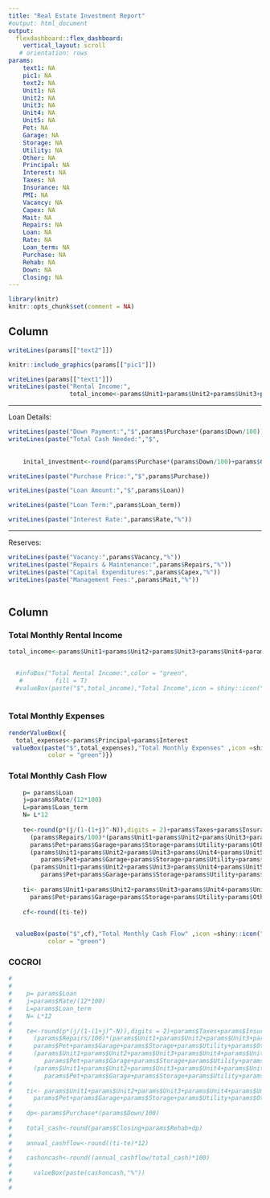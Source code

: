 ```yaml
---
title: "Real Estate Investment Report"
#output: html_document
output: 
  flexdashboard::flex_dashboard:
    vertical_layout: scroll
   # orientation: rows
params:
    text1: NA
    pic1: NA
    text2: NA
    Unit1: NA
    Unit2: NA
    Unit3: NA
    Unit4: NA
    Unit5: NA
    Pet: NA
    Garage: NA
    Storage: NA
    Utility: NA
    Other: NA
    Principal: NA
    Interest: NA
    Taxes: NA
    Insurance: NA
    PMI: NA
    Vacancy: NA
    Capex: NA
    Mait: NA
    Repairs: NA
    Loan: NA
    Rate: NA
    Loan_term: NA
    Purchase: NA
    Rehab: NA
    Down: NA
    Closing: NA
---
```

<style>
.value {
        color: green;
}

.value-box {
  width: 300px;
}

.caption {
  font-weight: bold;

}
#column > pre:nth-child(5) > code{
  color: black;
  font-weight: bold;
  font-family: 'Aclonica';font-size: 18px;

}

#column > pre:nth-child(6) > code{
  color: black;
  font-weight: bold;
  font-family: 'Aclonica';font-size: 18px;

}

#column > pre:nth-child(7) > code{
  color: black;
  font-weight: bold;
  font-family: 'Aclonica';font-size: 18px;

}

#column > pre:nth-child(8) > code{
color: black;
  font-weight: bold;
  font-family: 'Aclonica';font-size: 18px;

}

#column > pre:nth-child(9) > code{
color: black;
  font-weight: bold;
  font-family: 'Aclonica';font-size: 18px;

}

#column > pre:nth-child(10) > code{
color: black;
  font-weight: bold;
  font-family: 'Aclonica';font-size: 18px;

}

#column > pre:nth-child(11) > code{
color: black;
  font-weight: bold;
  font-family: 'Aclonica';font-size: 18px;

}

#column > pre:nth-child(14) > code{
color: black;
  font-weight: bold;
  font-family: 'Aclonica';font-size: 18px;
}

#column > pre:nth-child(15) > code{
color: black;
  font-weight: bold;
  font-family: 'Aclonica';font-size: 18px;
}
#column > pre:nth-child(16) > code{
color: black;
  font-weight: bold;
  font-family: 'Aclonica';font-size: 18px;
}
#column > pre:nth-child(17) > code{
color: black;
  font-weight: bold;
  font-family: 'Aclonica';font-size: 18px;
}
</style>




```r
library(knitr)
knitr::opts_chunk$set(comment = NA)

```
Column
-------------------------------------

```r
writeLines(params[["text2"]])
```

```r
knitr::include_graphics(params[["pic1"]])
```

```r
writeLines(params[["text1"]])
writeLines(paste("Rental Income:",
                 total_income<-params$Unit1+params$Unit2+params$Unit3+params$Unit4+params$Unit5+params$Pet+params$Garage+params$Storage+params$Utility+params$Other))

```
***
Loan Details:
```r
writeLines(paste("Down Payment:","$",params$Purchase*(params$Down/100)))
writeLines(paste("Total Cash Needed:","$",
                 
    
    inital_investment<-round(params$Purchase*(params$Down/100)+params$Closing+params$Rehab)))

writeLines(paste("Purchase Price:","$",params$Purchase))

writeLines(paste("Loan Amount:","$",params$Loan))

writeLines(paste("Loan Term:",params$Loan_term))

writeLines(paste("Interest Rate:",params$Rate,"%"))

```
***
Reserves:
```r

writeLines(paste("Vacancy:",params$Vacancy,"%"))
writeLines(paste("Repairs & Maintenance:",params$Repairs,"%"))
writeLines(paste("Capital Expenditures:",params$Capex,"%"))
writeLines(paste("Management Fees:",params$Mait,"%"))
                 
```


Column
-------------------------------------
### Total Monthly Rental Income

```r

total_income<-params$Unit1+params$Unit2+params$Unit3+params$Unit4+params$Unit5+params$Pet+params$Garage+params$Storage+params$Utility+params$Other


  #infoBox("Total Rental Income:",color = "green",
   #         fill = T)
  #valueBox(paste("$",total_income),"Total Income",icon = shiny::icon("dollar"))
  
```

### Total Monthly Expenses
```r


renderValueBox({
  total_expenses<-params$Principal+params$Interest
 valueBox(paste("$",total_expenses),"Total Monthly Expenses" ,icon =shiny::icon("fa-thumbs-up"),
           color = "green")})

```

### Total Monthly Cash Flow
```r

    p= params$Loan
    j=params$Rate/(12*100)
    L=params$Loan_term
    N= L*12
    
    te<-round(p*(j/(1-(1+j)^-N)),digits = 2)+params$Taxes+params$Insurance+params$PMI+
      (params$Repairs/100)*(params$Unit1+params$Unit2+params$Unit3+params$Unit4+params$Unit5+
      params$Pet+params$Garage+params$Storage+params$Utility+params$Other)+(params$Vacancy/100)*(params$Unit1+params$Unit2+params$Unit3+params$Unit4+params$Unit5+                                                                                                                  params$Pet+params$Garage+params$Storage+params$Utility+params$Other)+(params$Capex/100)*
      (params$Unit1+params$Unit2+params$Unit3+params$Unit4+params$Unit5+
         params$Pet+params$Garage+params$Storage+params$Utility+params$Other)+(params$Mait/100)*
      (params$Unit1+params$Unit2+params$Unit3+params$Unit4+params$Unit5+
         params$Pet+params$Garage+params$Storage+params$Utility+params$Other)
  
    ti<- params$Unit1+params$Unit2+params$Unit3+params$Unit4+params$Unit5+
      params$Pet+params$Garage+params$Storage+params$Utility+params$Other
    
    cf<-round((ti-te))

    
  valueBox(paste("$",cf),"Total Monthly Cash Flow" ,icon =shiny::icon("fa-thumbs-up"),
           color = "green")


```

### COCROI
```r
#
#    
#    p= params$Loan
#    j=params$Rate/(12*100)
#    L=params$Loan_term
#    N= L*12
#    
#    te<-round(p*(j/(1-(1+j)^-N)),digits = 2)+params$Taxes+params$Insurance+params$PMI+
#      (params$Repairs/100)*(params$Unit1+params$Unit2+params$Unit3+params$Unit4+params$Unit5+
#      params$Pet+params$Garage+params$Storage+params$Utility+params$Other)+(params$Vacancy/100)*(par#ams$Unit1+params$Unit2+params$Unit3+params$Unit4+params$Unit5+                                      #                                                                            #params$Pet+params$Garage+params$Storage+params$Utility+params$Other)+(params$Capex/100)*
#      (params$Unit1+params$Unit2+params$Unit3+params$Unit4+params$Unit5+
#         params$Pet+params$Garage+params$Storage+params$Utility+params$Other)+(params$Mait/100)*
#      (params$Unit1+params$Unit2+params$Unit3+params$Unit4+params$Unit5+
#         params$Pet+params$Garage+params$Storage+params$Utility+params$Other)
#  
#    ti<- params$Unit1+params$Unit2+params$Unit3+params$Unit4+params$Unit5+
#      params$Pet+params$Garage+params$Storage+params$Utility+params$Other
#    
#    dp<-params$Purchase*(params$Down/100)
#    
#    total_cash<-round(params$Closing+params$Rehab+dp)
#    
#    annual_cashflow<-round((ti-te)*12)
#    
#    cashoncash<-round((annual_cashflow/total_cash)*100)
#    
#      valueBox(paste(cashoncash,"%"))
#
#    
```




